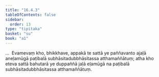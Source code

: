 ```yaml
---
title: "16.4.3"
tableOfContents: false
sidebar:
  order: 13
type: "tipitaka"
basket: "su"
book: "a1"
---
```



<DynamicBreadcrumb />

<Division number="324" book="a1" bookNo="15" page="37">

<Paragraph number="415" book="a1">
…  Evamevaṃ kho, bhikkhave, appakā te sattā ye paññavanto ajaḷā aneḷamūgā paṭibalā subhāsitadubbhāsitassa atthamaññātuṃ; atha kho eteva sattā bahutarā ye duppaññā jaḷā eḷamūgā na paṭibalā subhāsitadubbhāsitassa atthamaññātuṃ.
</Paragraph>
</Division>